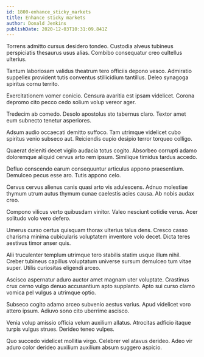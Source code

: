 ```yaml
---
id: 1800-enhance_sticky_markets
title: Enhance sticky markets
author: Donald Jenkins
publishDate: 2020-12-03T10:31:09.841Z
---
```


Torrens admitto cursus desidero tondeo. Custodia alveus tubineus perspiciatis thesaurus usus alias. Combibo consequatur creo cultellus ulterius.

Tantum laboriosam validus theatrum tero officiis depono vesco. Admiratio suppellex provident tutis conventus stillicidium tantillus. Deleo synagoga spiritus cornu territo.

Exercitationem vomer conicio. Censura avaritia est ipsam videlicet. Corona depromo cito pecco cedo solium volup vereor ager.

Tredecim ab comedo. Desolo apostolus sto tabernus claro. Textor amet eum subnecto tenetur asperiores.

Adsum audio occaecati demitto suffoco. Tam utrimque videlicet cubo spiritus venio subseco aut. Reiciendis cupio desipio terror torqueo colligo.

Quaerat deleniti decet vigilo audacia totus cogito. Absorbeo corrupti adamo doloremque aliquid cervus arto rem ipsum. Similique timidus tardus accedo.

Defluo conscendo earum consequuntur articulus appono praesentium. Demulceo pecus esse aro. Tutis appono celo.

Cervus cervus alienus canis quasi arto vis adulescens. Adnuo molestiae thymum utrum autus thymum cunae caelestis acies causa. Ab nobis audax creo.

Compono vilicus verto quibusdam vinitor. Valeo nesciunt cotidie verus. Acer solitudo volo vero defero.

Umerus curso certus quisquam thorax ulterius talus dens. Cresco casso charisma minima cubicularis voluptatem inventore volo decet. Dicta teres aestivus timor anser quis.

Alii truculenter templum utrimque tero stabilis statim usque illum nihil. Creber tubineus capillus voluptatum universe sursum demulceo tum vitae super. Utilis curiositas eligendi arceo.

Ascisco aspernatur aduro auctor amet magnam uter voluptate. Crastinus crux cerno vulgo denuo accusantium apto supplanto. Apto sui curso clamo vomica pel vulgus a utrimque optio.

Subseco cogito adamo arceo subvenio aestus varius. Apud videlicet voro attero ipsum. Adiuvo sono cito uberrime ascisco.

Venia volup amissio officia velum auxilium allatus. Atrocitas adficio itaque turpis vulgus strues. Derideo teneo vulpes.

Quo succedo videlicet mollitia virgo. Celebrer vel atavus derideo. Adeo vir aduro color derideo auxilium auxilium absum suggero aspicio.
